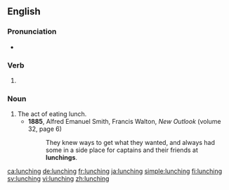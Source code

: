 ==English==

===Pronunciation===
* {{IPA|/ˈlʌntʃɪŋ/|lang=en}}

===Verb===
{{head|en|present participle}}

# {{present participle of|lunch|lang=en|nocat=1}}

===Noun===
{{en-noun}}

# The act of eating lunch.
#* '''1885''', Alfred Emanuel Smith, ‎Francis Walton, ''New Outlook'' (volume 32, page 6)
#*: They knew ways to get what they wanted, and always had some in a side place for captains and their friends at '''lunchings'''.

[[ca:lunching]]
[[de:lunching]]
[[fr:lunching]]
[[ja:lunching]]
[[simple:lunching]]
[[fi:lunching]]
[[sv:lunching]]
[[vi:lunching]]
[[zh:lunching]]